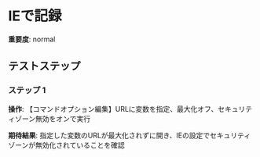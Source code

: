 # IEで記録

**重要度**: normal

## テストステップ

### ステップ 1

**操作**: 【コマンドオプション編集】URLに変数を指定、最大化オフ、セキュリティゾーン無効をオンで実行

**期待結果**:
指定した変数のURLが最大化されずに開き、IEの設定でセキュリティゾーンが無効化されていることを確認

